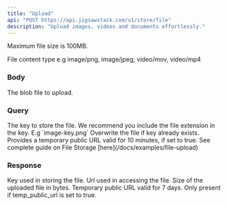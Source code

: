 ```yaml
---
title: "Upload"
api: "POST https://api.jigsawstack.com/v1/store/file"
description: "Upload images, videos and documents effortlessly."
---
```



<Info>Maximum file size is 100MB.</Info>

<Snippet file="header.mdx" />

<ParamField header="Content-Type" type="string">
  File content type e.g image/png, image/jpeg, video/mov, video/mp4
</ParamField>

### Body

<ParamField body="blob" type="Blob" required>
  The blob file to upload.
</ParamField>

### Query

<ParamField query="key" type="string" required>
  The key to store the file. We recommend you include the file extension in the
  key. E.g `image-key.png`
</ParamField>

<ParamField query="overwrite" type="boolean" default="false">
  Overwrite the file if key already exists.
</ParamField>

<ParamField query="temp_public_url" type="boolean" default="false">
  Provides a temporary public URL valid for 10 minutes, if set to true.
</ParamField>

<Info>
  See complete guide on File Storage [here](/docs/examples/file-upload)
</Info>

### Response

<ResponseField name="key" type="string">
  Key used in storing the file.
</ResponseField>

<ResponseField name="url" type="string">
  Url used in accessing the file.
</ResponseField>

<ResponseField name="size" type="number">
  Size of the uploaded file in bytes.
</ResponseField>

<ResponseField name="temp_public_url" type="string">
  Temporary public URL valid for 7 days. Only present if temp_public_url is set to true.
</ResponseField>

<FileUploadSnippet />
